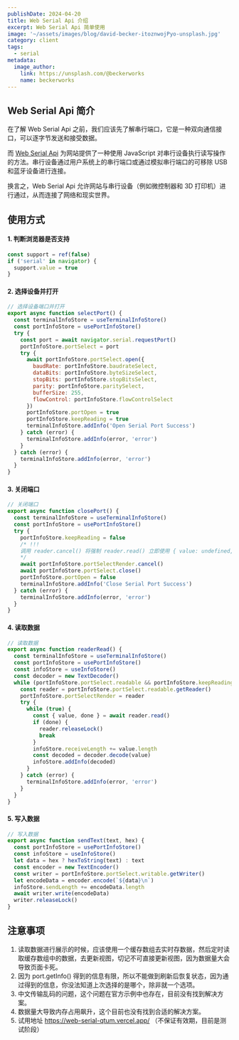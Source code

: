 ```yaml
---
publishDate: 2024-04-20
title: Web Serial Api 介绍
excerpt: Web Serial Api 简单使用
image: '~/assets/images/blog/david-becker-itoznwojPyo-unsplash.jpg'
category: client
tags:
  - serial
metadata:
  image_author:
    link: https://unsplash.com/@beckerworks
    name: beckerworks
---
```


## Web Serial Api 简介

在了解 Web Serial Api 之前，我们应该先了解串行端口，它是一种双向通信接口，可以逐字节发送和接受数据。

而 [Web Serial Api](https://developer.chrome.com/docs/capabilities/serial?hl=zh-cn#what) 为网站提供了一种使用 JavaScript 对串行设备执行读写操作的方法。串行设备通过用户系统上的串行端口或通过模拟串行端口的可移除 USB 和蓝牙设备进行连接。

换言之，Web Serial Api 允许网站与串行设备（例如微控制器和 3D 打印机）进行通过，从而连接了网络和现实世界。

## 使用方式

#### 1. 判断浏览器是否支持

```javascript
const support = ref(false)
if ('serial' in navigator) {
  support.value = true
}
```

#### 2. 选择设备并打开

```javascript
// 选择设备端口并打开
export async function selectPort() {
  const terminalInfoStore = useTerminalInfoStore()
  const portInfoStore = usePortInfoStore()
  try {
    const port = await navigator.serial.requestPort()
    portInfoStore.portSelect = port
    try {
      await portInfoStore.portSelect.open({
        baudRate: portInfoStore.baudrateSelect,
        dataBits: portInfoStore.byteSizeSelect,
        stopBits: portInfoStore.stopBitsSelect,
        parity: portInfoStore.paritySelect,
        bufferSize: 255,
        flowControl: portInfoStore.flowControlSelect
      })
      portInfoStore.portOpen = true
      portInfoStore.keepReading = true
      terminalInfoStore.addInfo('Open Serial Port Success')
    } catch (error) {
      terminalInfoStore.addInfo(error, 'error')
    }
  } catch (error) {
    terminalInfoStore.addInfo(error, 'error')
  }
}
```

#### 3. 关闭端口

```javascript
// 关闭端口
export async function closePort() {
  const terminalInfoStore = useTerminalInfoStore()
  const portInfoStore = usePortInfoStore()
  try {
    portInfoStore.keepReading = false
    /* !!!
    调用 reader.cancel() 将强制 reader.read() 立即使用 { value: undefined, done: true } 进行解析，从而允许循环调用 reader.releaseLock()
    */
    await portInfoStore.portSelectRender.cancel() 
    await portInfoStore.portSelect.close()
    portInfoStore.portOpen = false
    terminalInfoStore.addInfo('Close Serial Port Success')
  } catch (error) {
    terminalInfoStore.addInfo(error, 'error')
  }
}
```

#### 4. 读取数据

```javascript
// 读取数据
export async function readerRead() {
  const terminalInfoStore = useTerminalInfoStore()
  const portInfoStore = usePortInfoStore()
  const infoStore = useInfoStore()
  const decoder = new TextDecoder()
  while (portInfoStore.portSelect.readable && portInfoStore.keepReading) {
    const reader = portInfoStore.portSelect.readable.getReader()
    portInfoStore.portSelectRender = reader
    try {
      while (true) {
        const { value, done } = await reader.read()
        if (done) {
          reader.releaseLock()
          break
        }
        infoStore.receiveLength += value.length
        const decoded = decoder.decode(value)
        infoStore.addInfo(decoded)
      }
    } catch (error) {
      terminalInfoStore.addInfo(error, 'error')
    }
  }
}
```

#### 5. 写入数据

```javascript
// 写入数据
export async function sendText(text, hex) {
  const portInfoStore = usePortInfoStore()
  const infoStore = useInfoStore()
  let data = hex ? hexToString(text) : text
  const encoder = new TextEncoder()
  const writer = portInfoStore.portSelect.writable.getWriter()
  let encodeData = encoder.encode(`${data}\n`)
  infoStore.sendLength += encodeData.length
  await writer.write(encodeData)
  writer.releaseLock()
}
```

## 注意事项

  1. 读取数据进行展示的时候，应该使用一个缓存数组去实时存数据，然后定时读取缓存数组中的数据，去更新视图，切记不可直接更新视图，因为数据量大会导致页面卡死。
  2. 因为 port.getInfo() 得到的信息有限，所以不能做到刷新后恢复状态，因为通过得到的信息，你没法知道上次选择的是哪个，除非就一个选项。
  3. 中文传输乱码的问题，这个问题在官方示例中也存在，目前没有找到解决方案。
  4. 数据量大导致内存占用飙升，这个目前也没有找到合适的解决方案。
  5. 试用地址 https://web-serial-qtum.vercel.app/ （不保证有效期，目前是测试阶段）
